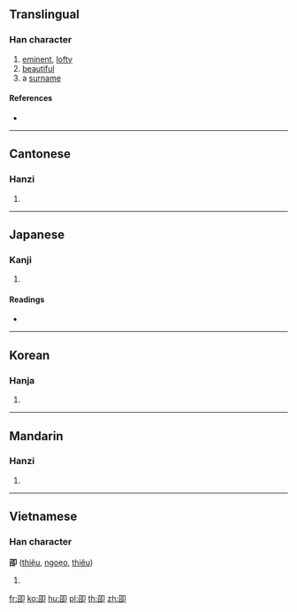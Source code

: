 ==Translingual==

===Han character===
{{Han char|rn=26|rad=卩|as=05|sn=7|four=17620|canj=SRSL|ids=⿰召卩}}

# [[eminent]], [[lofty]]
# [[beautiful]]
# a [[surname]]

====References====
* {{Han ref|kx=0159.170|dkj=02854|dj=0364.060|hdz=10313.030|uh=5372|ud=21362|bh=CA73|bd=51827}}

----

==Cantonese==

===Hanzi===
{{yue-hanzi|jyut=|y=siu6}}

# {{defn|lang=yue|sort=卩05}}

----

==Japanese==

===Kanji===
{{ja-kanji|grade=|rs=卩05}}

# {{defn|lang=ja|sort=卩05}}

====Readings====
* {{ja-readings|on=[[しょう]] (shō), [[じょう]] (jō)|kun=[[たかい]] (takai)}}

----

==Korean==

===Hanja===
{{ko-hanja|hangeul=소|rv=so|mr=so}}

# {{defn|lang=ko|sort=卩05}}

----

==Mandarin==

===Hanzi===
{{cmn-hanzi|pin=[[quán]] ([[quan2]]), [[shào]] ([[shao4]])|wg=ch'üan<sup>2</sup>, shao<sup>4</sup>}}

# {{defn|lang=cmn|sort=卩05}}

----

==Vietnamese==

===Han character===
'''卲''' ([[thiệu]], [[ngoẹo]], [[thiêu]])

# {{defn|lang=vi}}

[[fr:卲]]
[[ko:卲]]
[[hu:卲]]
[[pl:卲]]
[[th:卲]]
[[zh:卲]]